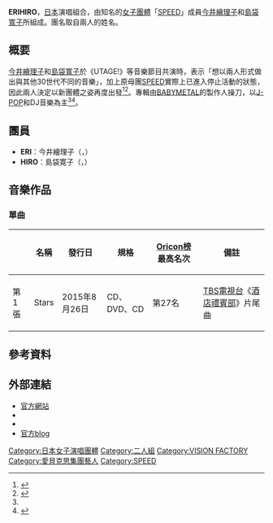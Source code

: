 {{藝人
| 姓名     = ERIHIRO
| 類型     = 組合
| 圖片     = 
| 圖片尺寸 =
| 圖片簡介 = 
| 國籍     = {{JPN}} 
| 民族     =
| 籍貫     = 
| 逝世日期 = 
| 逝世地點 = 
| 職業     = [[歌手|歌手]]
| 語言     = 日語
| 音樂類型 = [[J-Pop|J-Pop]]、[[電子樂|電子樂]]
| 演奏樂器 = 
| 出身地   = 
| 出道作   = 2015年《Stars》
| 出道日期 = {{start date and age|2015|8|26}}
| 代表作   = 
| 活躍年代 = 2015年－
| 唱片公司 = [[VISION_FACTORY|VISION FACTORY]]
| 經紀公司 = [[SONIC_GROOVE|SONIC GROOVE]]
| 網站     = [http://www.rising-pro.jp/artist/erihiro/ 官方網站]
| 相關團體 = 
| 獎項     = 
| IMDb    = 
| 現任成員 = [[今井繪理子|今井繪理子]]、[[島袋寬子|島袋寬子]]
| 過往成員 = 
| 音樂專輯 = 
}}
'''ERIHIRO'''，[[日本|日本]]演唱組合，由知名的[[女子團體|女子團體]]「[[SPEED_(日本音樂團體)|SPEED]]」成員[[今井繪理子|今井繪理子]]和[[島袋寬子|島袋寬子]]所組成。團名取自兩人的姓名。

== 概要 ==
[[今井繪理子|今井繪理子]]和[[島袋寬子|島袋寬子]]於《UTAGE!》等音樂節目共演時，表示「想以兩人形式做出與其他30世代不同的音樂」，加上原母團[[SPEED_(日本音樂團體)|SPEED]]實際上已進入停止活動的狀態，因此兩人決定以新團體之姿再度出發<ref>{{Cite news |title=今井絵理子＆島袋寛子が新ユニット結成 テーマは「大人」 |newspaper=Sponichi Annex |publisher=スポーツニッポン |date=2015-07-02 |url=http://www.sponichi.co.jp/entertainment/news/2015/07/02/kiji/K20150702010651060.html |accessdate=2015-07-09 |archive-date=2015-07-03 |archive-url=https://web.archive.org/web/20150703220334/http://www.sponichi.co.jp/entertainment/news/2015/07/02/kiji/K20150702010651060.html |dead-url=no }}</ref><ref name=daily>{{Cite news |title=SPEED今井&島袋が新ユニット結成 |newspaper=デイリースポーツ online |publisher=デイリースポーツ |date=2015-07-02 |url=http://www.daily.co.jp/gossip/2015/07/02/0008172312.shtml |accessdate=2015-07-09 |archive-date=2015-07-04 |archive-url=https://web.archive.org/web/20150704003623/http://www.daily.co.jp/gossip/2015/07/02/0008172312.shtml |dead-url=no }}</ref>。專輯由[[BABYMETAL|BABYMETAL]]的製作人操刀，以[[J-POP|J-POP]]和DJ音樂為主<ref name="daily" /><ref name="BARKS">{{Cite web |date=2015-07-01 |url=http://www.barks.jp/news/?id=1000117266 |title=SPEEDの今井絵理子と島袋寛子が新ユニット「ERIHIRO」結成 |publisher=BARKS |accessdate=2015-07-09 |archive-date=2015-07-09 |archive-url=https://web.archive.org/web/20150709045517/http://www.barks.jp/news/?id=1000117266 |dead-url=no }}</ref>。

== 團員 ==
* '''ERI'''：今井繪理子（{{lang|ja|いまい えりこ}}，{{生年月日と年齢|1983|9|22}}）
* '''HIRO'''：島袋寛子（{{lang|ja|しまぶくろ ひろこ}}，{{生年月日と年齢|1984|4|7}}）

== 音樂作品 ==
=== 單曲 ===
{| class="wikitable"
|-
!  !!名稱!!發行日!!規格!![[Oricon公信榜|Oricon榜]]最高名次!!備註
|-
| 第1張
| Stars
| 2015年8月26日
| CD、DVD、CD
| 第27名
| [[TBS電視台|TBS電視台]]《[[酒店禮賓部|酒店禮賓部]]》片尾曲
|}

== 參考資料 ==
{{reflist}}

== 外部連結 ==
* [http://www.rising-pro.jp/artist/erihiro/ 官方網站]{{Wayback|url=http://www.rising-pro.jp/artist/erihiro/ |date=20151101210708 }}
* {{Twitter|ERIHIRO_info}}
* {{instagram|erihiro_info}}
* [https://web.archive.org/web/20151018095844/http://lineblog.me/erihiro 官方blog]

{{模板:SPEED}}

{{DEFAULTSORT:ERIHIRO}}
[[Category:日本女子演唱團體|Category:日本女子演唱團體]]
[[Category:二人組|Category:二人組]]
[[Category:VISION_FACTORY|Category:VISION FACTORY]]
[[Category:愛貝克思集團藝人|Category:愛貝克思集團藝人]]
[[Category:SPEED|Category:SPEED]]